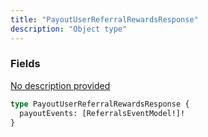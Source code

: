 ```yaml
---
title: "PayoutUserReferralRewardsResponse"
description: "Object type"
---
```


### Fields

<a href="/api-reference/types/referralseventmodel">
  <ResponseField name="payoutEvents" type="[ReferralsEventModel!]!" required>
    No description provided
  </ResponseField>
</a>


```graphql PayoutUserReferralRewardsResponse
type PayoutUserReferralRewardsResponse {
  payoutEvents: [ReferralsEventModel!]!
}
```
